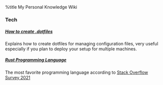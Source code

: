 %title My Personal Knowledge Wiki

=== Tech ===
===== [[KNOWLEDGE/Tech/dotfiles|How to create .dotfiles]] =====
Explains how to create dotfiles for managing configuration files, very useful
especially if you plan to deploy your setup for multiple machines.

===== [[KNOWLEDGE/Tech/Rust|Rust Programming Language]] =====
The most favorite programming language according to
[[https://insights.stackoverflow.com/survey/2021/?fbclid=IwAR0rlPeqAKkUoZ6JISG3sy_lnh7IfyBT5WhilByukvNnj7l7PbzOlsNA6gs#technology-most-loved-dreaded-and-wanted|Stack Overflow Survey 2021]]
